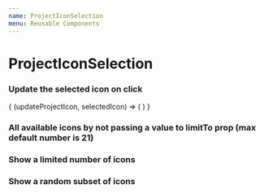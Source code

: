 ```yaml
---
name: ProjectIconSelection
menu: Reusable Components
---
```



# ProjectIconSelection

<Props of={ProjectIconSelection} />

### Update the selected icon on click
<Playground>
  <IconSelector selected='/static/img/icon_blueorange.174c0078.jpg'>
    {
      (updateProjectIcon, selectedIcon) => (
        <ProjectIconSelection
          selectedIcon={selectedIcon}
          onSelectIcon={updateProjectIcon}
        />
      )
    }
  </ IconSelector>
</Playground>

### All available icons by not passing a value to limitTo prop (max default number is 21)
<Playground>
  <ProjectIconSelection
    selectedIcon={null}
    randomize={false}
  />
</Playground>

### Show a limited number of icons
<Playground>
  <ProjectIconSelection
    selectedIcon={null}
    randomize={true}
    limitTo={10}
  />
</Playground>

### Show a random subset of icons
<Playground>
  <ProjectIconSelection
    selectedIcon={null}
    randomize={true}
    limitTo={5}
  />
</Playground>